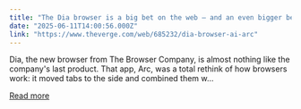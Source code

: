 ```yaml
---
title: "The Dia browser is a big bet on the web — and an even bigger bet on AI"
date: "2025-06-11T14:00:56.000Z"
link: "https://www.theverge.com/web/685232/dia-browser-ai-arc"
---
```


Dia, the new browser from The Browser Company, is almost nothing like the company's last product. That app, Arc, was a total rethink of how browsers work: it moved tabs to the side and combined them w...

[Read more](https://www.theverge.com/web/685232/dia-browser-ai-arc)
